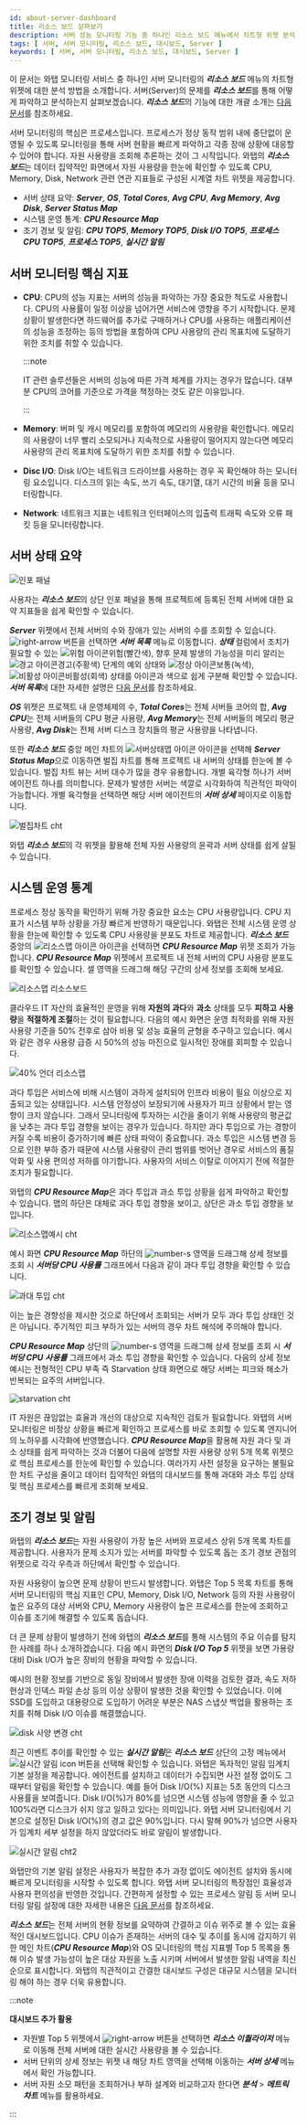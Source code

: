 ```yaml
---
id: about-server-dashboard
title: 리소스 보드 살펴보기
description: 서버 성능 모니터링 기능 중 하나인 리소스 보드 메뉴에서 차트형 위젯 분석 방법을 소개합니다. 
tags: [ 서버, 서버 모니터링, 리소스 보드, 대시보드, Server ]
keywords: [ 서버, 서버 모니터링, 리소스 보드, 대시보드, Server ]
---
```


이 문서는 와탭 모니터링 서비스 중 하나인 서버 모니터링의 ***리소스 보드*** 메뉴의 차트형 위젯에 대한 분석 방법을 소개합니다. 서버(Server)의 문제를 ***리소스 보드***를 통해 어떻게 파악하고 분석하는지 살펴보겠습니다. ***리소스 보드***의 기능에 대한 개괄 소개는 [다음 문서](https://docs.whatap.io/server/resourceboard)를 참조하세요.

서버 모니터링의 핵심은 프로세스입니다. 프로세스가 정상 동작 범위 내에 중단없이 운영될 수 있도록 모니터링을 통해 서버 현황을 빠르게 파악하고 각종 장애 상황에 대응할 수 있어야 합니다. 자원 사용량을 조회해 추론하는 것이 그 시작입니다. 와탭의 ***리소스 보드***는 데이터 집약적인 화면에서 자원 사용량을 한눈에 확인할 수 있도록 CPU, Memory, Disk, Network 관련 연관 지표들로 구성된 시계열 차트 위젯을 제공합니다.
<!-- 
CPU와 Memory 최대 점유율 기준으로 상위 5개의 프로세스 목록을 제공합니다.  
-->
<!-- 
* 서버 요약 지표: ***Server***, ***OS***, ***Total Cores***, ***Avg CPU***, ***Avg Memory***, ***Avg Disk***
* CPU 사용량 분포도: ***CPU Resource Map***
* 자원 사용량 Top 5: ***CPU TOP5***, ***Memory TOP5***, ***Disk I/O TOP5***, ***프로세스 CPU TOP5***, ***프로세스 TOP5***
-->
<!-- 

1.위젯 요약 주제 나누기 
- 서버 모니터링 지표 소개는 필요함
- cpu 리소스 맵 활용 안내가 메인
-->

* 서버 상태 요약: ***Server***, ***OS***, ***Total Cores***, ***Avg CPU***, ***Avg Memory***, ***Avg Disk***, ***Server Status Map***
* 시스템 운영 통계: ***CPU Resource Map***
* 조기 경보 및 알림: ***CPU TOP5***, ***Memory TOP5***, ***Disk I/O TOP5***, ***프로세스 CPU TOP5***, ***프로세스 TOP5***, ***실시간 알림***

## 서버 모니터링 핵심 지표

* **CPU**: CPU의 성능 지표는 서버의 성능을 파악하는 가장 중요한 척도로 사용합니다. CPU의 사용률이 일정 이상을 넘어가면 서비스에 영향을 주기 시작합니다. 문제 상황이 발생한다면 하드웨어를 추가로 구매하거나 CPU를 사용하는 애플리케이션의 성능을 조정하는 등의 방법을 포함하여 CPU 사용량의 관리 목표치에 도달하기 위한 조치를 취할 수 있습니다.

  :::note

  IT 관련 솔루션들은 서버의 성능에 따른 가격 체계를 가지는 경우가 많습니다. 대부분 CPU의 코어를 기준으로 가격을 책정하는 것도 같은 이유입니다. 

  :::

* **Memory**: 버퍼 및 캐시 메모리를 포함하여 메모리의 사용량을 확인합니다. 메모리의 사용량이 너무 빨리 소모되거나 지속적으로 사용량이 떨어지지 않는다면 메모리 사용량의 관리 목표치에 도달하기 위한 조치를 취할 수 있습니다.
* **Disc I/O**: Disk I/O는 네트워크 드라이브를 사용하는 경우 꼭 확인해야 하는 모니터링 요소입니다. 디스크의 읽는 속도, 쓰기 속도, 대기열, 대기 시간의 비율 등을 모니터링합니다.
* **Network**: 네트워크 지표는 네트워크 인터페이스의 입출력 트래픽 속도와 오류 패킷 등을 모니터링합니다.

## 서버 상태 요약

![인포 패널](/img/resourceboard-info.png)

사용자는 ***리소스 보드***의 상단 인포 패널을 통해 프로젝트에 등록된 전체 서버에 대한 요약 지표들을 쉽게 확인할 수 있습니다. 

***Server*** 위젯에서 전체 서버의 수와 장애가 있는 서버의 수를 조회할 수 있습니다. ![right-arrow](/img/right-arrow.svg) 버튼을 선택하면 ***서버 목록*** 메뉴로 이동합니다. ***상태*** 컬럼에서 조치가 필요할 수 있는 ![위험 아이콘](/img/ic-warning-critical.svg)<span class='vslow'>위험</span>(<span class='vslow'>빨간색</span>), 향후 문제 발생의 가능성을 미리 알리는 ![경고 아이콘](/img/ic-warning-org.svg)<span class='slow'>경고</span>(<span class='slow'>주황색</span>) 단계의 예외 상태와 ![정상 아이콘](/img/ic-check-circle-filled.svg)<span class='snormal'>보통</span>(<span class='snormal'>녹색</span>), ![비활성 아이콘](/img/ico-disable-agent.svg)<span class='k8s-normal'>비활성</span>(<span class='k8s-normal'>회색</span>) 상태를 아이콘과 색으로 쉽게 구분해 확인할 수 있습니다. ***서버 목록***에 대한 자세한 설명은 [다음 문서](https://docs.whatap.io/server/server-list)를 참조하세요.

***OS*** 위젯은 프로젝트 내 운영체제의 수, ***Total Cores***는 전체 서버들 코어의 합, ***Avg CPU***는 전체 서버들의 CPU 평균 사용량, ***Avg Memory***는 전체 서버들의 메모리 평균 사용량, ***Avg Disk***는 전체 서버 디스크 장치들의 평균 사용량을 나타냅니다. 

또한 ***리소스 보드*** 중앙 메인 차트의 ![서버상태맵 아이콘](/img/dashboard-honeycomb.svg) 아이콘을 선택해 ***Server Status Map***으로 이동하면 벌집 차트를 통해 프로젝트 내 서버의 상태를 한눈에 볼 수 있습니다. 벌집 차트 뷰는 서버 대수가 많을 경우 유용합니다. 개별 육각형 하나가 서버 에이전트 하나를 의미합니다. 문제가 발생한 서버는 색깔로 시각화하여 직관적인 파악이 가능합니다. 개별 육각형을 선택하면 해당 서버 에이전트의 ***서버 상세*** 페이지로 이동합니다.

![벌집차트 cht](/img/honeycomb-view.png)

와탭 ***리소스 보드***의 각 위젯을 활용해 전체 자원 사용량의 윤곽과 서버 상태를 쉽게 살필 수 있습니다. 

<!-- 
한 예로 위의 예시 화면 속 평균 CPU 사용량은 4%로 리소스 과다 투입 상태라는 것을 알 수 있습니다. 사용자는 와탭 인포 패널의 위젯을 통해 전체 자원 사용량의 윤곽을 빠르게 살필 수 있습니다. 
또한 ***리소스 보드*** 중앙 메인 차트의 ![서버상태맵 아이콘](/img/dashboard-honeycomb.svg) 아이콘을 선택해 ***Server Status Map***으로 이동하면 벌집 모양의 맵을 통해 프로젝트 내 서버 상태를 시각적으로 나타내고 있습니다. 

다음의 예시와 같이 50% 전후를 유지하는 것이 바람직합니다. 

과다 투입은 서비스에 비해 시스템이 과하게 설치되어 인프라 비용이 필요 이상으로 지출되고 있는 상태입니다. 안정성이 높은 형태로 사용자가 피크 상황에서 받는 영향이 크지 않습니다. 종종 운영 전문 인력이 부족한 경우 모니터링에 투자하는 시간을 줄이고자 사용량의 평균값을 낮추는 과다 투입 경향을 보이곤 합니다. 과다 투입으로 가는 경향이 커질 수록 비용이 증가하기에 빠른 상태 파악이 중요합니다. 

과소 투입은 서비스의 품질 악화 및 사용 편의성 저하를 야기합니다.

과소 투입은 인프라 구축 시 부하 설계 이상으로 

-->

## 시스템 운영 통계

<!-- 시스템 운영 통계를 확인하는 것으로 향후 시스템 확장 계획을 세우고 이상 상횡의 빠른 대처가 가능하 

운영 실무자 관점에서 가장 중요한 것은 무엇일까요? 시스템 운영 통계를 살펴보는 것으로 향후 시스템 확장에 대한 계획을 구상하고 이상 상황에 빠르게 대처할 수 있습니다. 

운영 실무자 관점에서 가장 중요한 것은 원활한 시스템 운영을 위한
운영 실무자 관점에서 시스템 운영

시스템 운영 통계를 확인하는 것은 향후 시스템 확장 계획 구상 및 이상 상황에 대한 빠른 대처를 가능하게 합니다.

시스템 운영 통계 조회는 이상 상황에 대한 빠른 대처 및 향후 시스템 확장 계획 구상을 가능하게 합니다. 
운영 실무자는 자원 사용량을 살펴보고 핵심 프로세스를 조회하는 것을 
자원 사용량과 핵심 프로세스의 빠른 조회가 
운영 실무자 관점에서 자원 사용량과 핵심 프로세스의 빠른 조회가  
운영 실무자는 자원 사용량과 핵심 프로세스의 빠른 조회가 직관적으로 이루어지는 대시보드를 필요로 합니다. 

-->

프로세스 정상 동작을 확인하기 위해 가장 중요한 요소는 CPU 사용량입니다. CPU 지표가 시스템 부하 상황을 가장 빠르게 반영하기 때문입니다. 와탭은 전체 시스템 운영 상황을 한눈에 확인할 수 있도록 CPU 사용량을 분포도 차트로 제공합니다. ***리소스 보드*** 중앙의 ![리소스맵 아이콘](/img/dashboard-hitmap.svg) 아이콘을 선택하면 ***CPU Resource Map*** 위젯 조회가 가능합니다. ***CPU Resource Map*** 위젯에서 프로젝트 내 전체 서버의 CPU 사용량 분포도를 확인할 수 있습니다. 셀 영역을 드래그해 해당 구간의 상세 정보를 조회해 보세요.

![리소스맵 리소스보드](/img/resourceboard-resourcemap.png)

<!-- 
운영 실무자는 자원의 사용량과 핵심 프로세스를 빠르게 조회하는 것을 
운영 실무자 관점에서 클라우드 IT 자산의 효율적인 운영을 위해 **자원의 과다**와 **과소** 상태를 모두 **피하고** **사용량**을 **적절하게 조절**하는 것이 필요합니다
-->

<!-- 운영 실무자 관점에서 자원 사용량과 핵심 프로세스의 빠른 조회는 -->

클라우드 IT 자산의 효율적인 운영을 위해 **자원의 과다**와 **과소** 상태를 모두 **피하고** **사용량**을 **적절하게 조절**하는 것이 필요합니다. 다음의 예시 화면은 운영 최적화를 위해 자원 사용량 기준을 50% 전후로 삼아 비용 및 성능 효율의 균형을 추구하고 있습니다. 예시와 같은 경우 사용량 급증 시 50%의 성능 마진으로 일시적인 장애를 회피할 수 있습니다.

![40% 언더 리소스맵](/img/resourcemap-under40.png)

<!-- 위의 예시 설명 추가 -->

과다 투입은 서비스에 비해 시스템이 과하게 설치되어 인프라 비용이 필요 이상으로 지출되고 있는 상태입니다. 시스템 안정성이 보장되기에 사용자가 피크 상황에서 받는 영향이 크지 않습니다. 그래서 모니터링에 투자하는 시간을 줄이기 위해 사용량의 평균값을 낮추는 과다 투입 경향을 보이는 경우가 있습니다. 하지만 과다 투입으로 가는 경향이 커질 수록 비용이 증가하기에 빠른 상태 파악이 중요합니다. 과소 투입은 시스템 변경 등으로 인한 부하 증가 때문에 시스템 사용량이 관리 범위를 벗어난 경우로 서비스의 품질 악화 및 사용 편의성 저하를 야기합니다. 사용자의 서비스 이탈로 이어지기 전에 적절한 조치가 필요합니다.

<!-- 
대응이 늦어질 수록 서비스 사용자들의 불편이 늘어나기에 조기에 상태를 파악해야 합니다. 
사용자들의 불편이 늘어나 서비스 이탈이 발생하기 전에 적절한 대응이 필요합니다.
-->

와탭의 ***CPU Resource Map***은 과다 투입과 과소 투입 상황을 쉽게 파악하고 확인할 수 있습니다. 맵의 하단은 대체로 과다 투입 경향을 보이고, 상단은 과소 투입 경향을 보입니다. 

![리소스맵예시 cht](/img/temp-resourcemap.png)

예시 화면 ***CPU Resource Map*** 하단의 ![number-s](/img/number-01.png) 영역을 드래그해 상세 정보를 조회 시 ***서버당 CPU 사용률*** 그래프에서 다음과 같이 과다 투입 경향을 확인할 수 있습니다.

![과대 투입 cht](/img/cpu-usage.png)

이는 높은 경향성을 제시한 것으로 하단에서 조회되는 서버가 모두 과다 투입 상태인 것은 아닙니다. 주기적인 피크 부하가 있는 서버의 경우 차트 해석에 주의해야 합니다.
<!-- 주기적인 피크 부하 상세 페이지 -->

<!-- 
주기적인 피크 부하가 있는 서버도 존재하기에
다음의 예시는 전형적인 CPU 부족 즉 Starvation 상태 화면입니다. 해당 서버는 피크와 Starvation이 반복되기에 주의가 필요합니다.
-->

***CPU Resource Map*** 상단의 ![number-s](/img/number-02.png) 영역을 드래그해 상세 정보를 조회 시 ***서버당 CPU 사용률*** 그래프에서 과소 투입 경향을 확인할 수 있습니다. 다음의 상세 정보 예시는 전형적인 CPU 부족 즉 Starvation 상태 화면으로 해당 서버는 피크와 해소가 반복되는 요주의 서버입니다. 

![starvation cht](/img/cpu-usage-starvation.png)

IT 자원은 끊임없는 효율과 개선의 대상으로 지속적인 검토가 필요합니다. 와탭의 서버 모니터링은 비정상 상황을 빠르게 확인하고 프로세스를 바로 조회할 수 있도록 엔지니어의 노하우를 시각화에 반영했습니다. ***CPU Resource Map***을 활용해 자원 과다 및 과소 상태를 쉽게 파악하는 것과 더불어 다음에 설명할 자원 사용량 상위 5개 목록 위젯으로 핵심 프로세스를 한눈에 확인할 수 있습니다. 여러가지 사전 설정을 요구하는 불필요한 차트 구성을 줄이고 데이터 집약적인 와탭의 대시보드를 통해 과대와 과소 투입 상태 및 핵심 프로세스를 빠르게 조회해 보세요. 

<!-- 

와탭을 통해 간편하게 운영 편의성을 도모해 보세요. 
안정적인 시스템을 구축하여 사용자가 피크 상황에서 받는 영향이 크지 않습니다.

### 과다 투입

안정적인 시스템을 구축하였으나 서비스에 비해 시스템이 과하게 설치되어 인프라 비용이 필요 이상으로 지출되고 있는 상태입니다. 

### 과소 투입

서비스의 품질 악화 및 사용 편의성이 저하된 상태입니다.

* 50% 전후형:
* 클라우드형:

-->

<!-- 

~IT 자원은 끊임없는 효율과 개선의 대상입니다. 사용자는 CPU 리소스맵을 통해 과대 투입과 과소 투입 상태를 지속적으로 확인할 수 있습니다.
와탭의 리소스맵을 통해 사용자는 지속적으로 확인해야 하는 리소스 과대 투입과 과소 투입 상태를 편리하게 

시스템 운영률 통계
안정적인 시스템을 구축하였으나 서비스에 비해 시스템이 과하게 설치되어 인프라 비용이 필요 이상으로 지출되고 있는 상태입니다. 다음 예시는 5% 이하의 CPU 사용량을 보이는 과다 투입형 시스템입니다.
![과다투입](https://www.whatap.io/ko/blog/1/img/image_01.webp)

과다 투입은 안정적인 시스템을 구축하였으나 서비스에 비해 시스템이 과하게 설치되어 인프라 비용이 필요 이상으로 지출되고 있는 상태입니다. 과소 투입은 서비스의 품질 악화 및 사용 편의성이 저하된 상태입니다.

과다 투입의 경우 인프라 비용이 필요 이상으로 지출되고 있는 상태입니다.
해당 서비스 가치 대비 필요 이상으로 
과다 투입의 경우 인프라 비용이 필요 이상으로 지출되고 있는 상태이고, 과소 투입의 경우 서비스 품질 악화와 편의성 저하 상태를 의미합니다.
네트워크에서 발생하는 문제는 찾기도 어렵고 시간이 지나서는 증명하기 힘들 수도 있습니다.
-->

<!-- 
자원 사용량이 높으면 Starvation과 같은 문제 상황이 반드시 발생합니다.
Transaction Per Second는 초당 트랜잭션을 처리한 양을 의미합니다. 
TPS의 최대값을 알기 어렵지만 CPU의 최대 수치는 100%입니다. 그러나 CPU의 사용률이 100%이거나 100%에 근접했더하더라도 CPU 사용률만으로는 리소스가 부족한지를 판단하기 어렵습니다. 서비스의 로직에 문제가 있어 CPU 사용률이 높아질 수도 있기 때문입니다. 그래서 위 3개의 그래프를 직관적으로 파악하고 비교해서 판단하는 것이 중요합니다.

TPS는 성능의 기준입니다. 즉 최대 TPS는 시스템의 최대 성능을 의미합니다. 최적의 튜닝은 최대 TPS 값을 늘리는 것입니다.

응답시간은 사용자 수가 늘어남에 따라 비례하여 증가하기 때문에 튜닝의 지표로 삼기는 어렵습니다. 다만 응답시간이 완만한 그래프가 되도록 하는 것이 중요합니다. 최대 TPS를 늘리려면 응답시간에 대한 그래프를 완만하게 만들어야 합니다. 그래서 튜닝의 대상은 응답시간입니다. 개별 URL, 즉 트랜잭션의 응답시간을 파악하고 분석하는 것이 필요합니다. 히트맵을 이용하면 트랜잭션의 응답시간을 분석하고 느려지는 구간을 찾아 원인을 파악할 수 있습니다.
-->


## 조기 경보 및 알림

와탭의 ***리소스 보드***는 자원 사용량이 가장 높은 서버와 프로세스 상위 5개 목록 차트를 제공합니다. 사용자가 문제 소지가 있는 서버를 파악할 수 있도록 돕는 조기 경보 관점의 위젯으로 각각 우측과 하단에서 확인할 수 있습니다.

자원 사용량이 높으면 문제 상황이 반드시 발생합니다. 와탭은 Top 5 목록 차트를 통해 서버 모니터링의 핵심 지표인 CPU, Memory, Disk I/O, Network 등의 자원 사용량이 높은 요주의 대상 서버와 CPU, Memory 사용량이 높은 프로세스를 한눈에 조회하고 이슈를 조기에 해결할 수 있도록 돕습니다. 

더 큰 문제 상황이 발생하기 전에 와탭의 ***리소스 보드***를 통해 시스템의 주요 이슈를 탐지한 사례를 하나 소개하겠습니다. 다음 예시 화면의 ***Disk I/O Top 5*** 위젯을 보면 가용량 대비 Disk I/O가 높은 장비의 현황을 파악할 수 있습니다. 

예시의 현황 정보를 기반으로 동일 장비에서 발생한 장애 이력을 검토한 결과, 속도 저하 현상과 인덱스 파일 손상 등의 이상 상황이 발생한 것을 확인할 수 있었습니다. 이에 SSD를 도입하고 대용량으로 도입하기 어려운 부분은 NAS 스냅샷 백업을 활용하는 조치를 취해 Disk I/O 이슈를 해결했습니다.

![disk 사양 변경 cht](/img/discio-usage.png)

최근 이벤트 추이를 확인할 수 있는 ***실시간 알림***은 ***리소스 보드*** 상단의 고정 메뉴에서 ![실시간 알림 icon](/img/ico-noti.svg) 버튼을 선택해 확인할 수 있습니다. 와탭은 독자적인 알림 임계치 기본 설정을 제공합니다. 에이전트를 설치하고 데이터가 수집되면 사전 설정 없이도 그때부터 알림을 확인할 수 있습니다. 예를 들어 Disk I/O(%) 지표는 5초 동안의 디스크 사용률을 보여줍니다. Disk I/O(%)가 80%를 넘으면 시스템 성능에 영향을 줄 수 있고 100%라면 디스크가 쉬지 않고 일하고 있다는 의미입니다. 와탭 서버 모니터링에서 기본으로 설정된 Disk I/O(%)의 경고 값은 90%입니다. 다시 말해 90%가 넘으면 사용자가 임계치 세부 설정을 하지 않았더라도 바로 알림이 발생합니다.

![실시간 알림 cht2](/img/server-rt-notice.png)

와탭만의 기본 알림 설정은 사용자가 복잡한 추가 과정 없이도 에이전트 설치와 동시에 빠르게 모니터링을 시작할 수 있도록 합니다. 와탭 서버 모니터링의 특장점인 효율성과 사용자 편의성을 반영한 것입니다. 간편하게 설정할 수 있는 프로세스 알림 등 서버 모니터링 알림 설정에 대한 자세한 내용은 [다음 문서](https://docs.whatap.io/server/warning-notice)를 참조하세요.

***리소스 보드***는 전체 서버의 현황 정보를 요약하여 간결하고 이슈 위주로 볼 수 있는 효율적인 대시보드입니다. CPU 이슈가 존재하는 서버의 대수 및 추이를 동시에 감지하기 위한 메인 차트(***CPU Resource Map***)와 OS 모니터링의 핵심 지표별 Top 5 목록을 통해 이슈 발생 가능성이 높은 대상 자원을 노출 시키며 서버에서 발생한 알림 내역을 최신 순으로 표시합니다. 와탭의 직관적이고 간결한 대시보드 구성은 대규모 시스템을 모니터링 해야 하는 경우 더욱 유용합니다.

:::note 

**대시보드 추가 활용**

* 자원별 Top 5 위젯에서 ![right-arrow](/img/right-arrow.svg) 버튼을 선택하면 ***리소스 이퀄라이저*** 메뉴로 이동해 전체 서버에 대한 실시간 사용량을 볼 수 있습니다. 
* 서버 단위의 상세 정보는 위젯 내 해당 차트 영역을 선택해 이동하는 ***서버 상세*** 메뉴에서 확인 가능합니다. 
* 서버 자원 소모 패턴을 조회하거나 부하 설계와 비교하고자 한다면 ***분석*** > ***메트릭 차트*** 메뉴를 활용하세요.

:::